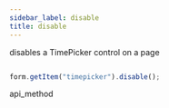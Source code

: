 ```yaml
---
sidebar_label: disable
title: disable
---
```



          


<Short>
 disables a TimePicker control on a page






</Short>


~~~js

form.getItem("timepicker").disable();


~~~
 api_method

<Descr>





</Descr>

